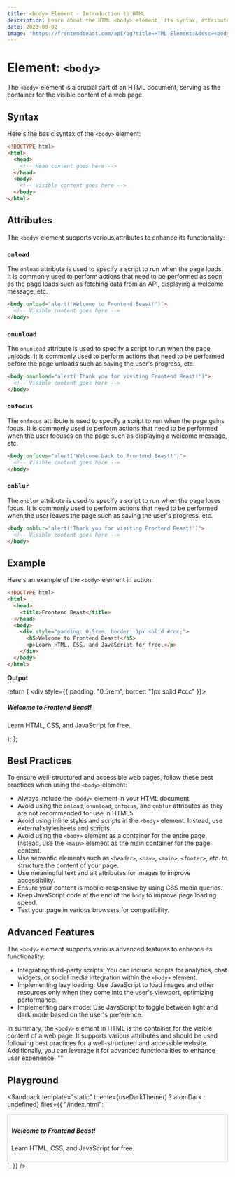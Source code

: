 ```yaml
---
title: <body> Element - Introduction to HTML
description: Learn about the HTML <body> element, its syntax, attributes, best practices, and more.
date: 2023-09-02
image: "https://frontendbeast.com/api/og?title=HTML Element:&desc=<body> - Introduction to HTML"
---
```



# Element: `<body>`

The `<body>` element is a crucial part of an HTML document, serving as the container for the visible content of a web page.

## Syntax

Here's the basic syntax of the `<body>` element:

```html
<!DOCTYPE html>
<html>
  <head>
    <!-- Head content goes here -->
  </head>
  <body>
    <!-- Visible content goes here -->
  </body>
</html>
```

## Attributes

The `<body>` element supports various attributes to enhance its functionality:

### `onload`

The `onload` attribute is used to specify a script to run when the page loads. It is commonly used to perform actions that need to be performed as soon as the page loads such as fetching data from an API, displaying a welcome message, etc.

```html
<body onload="alert('Welcome to Frontend Beast!')">
  <!-- Visible content goes here -->
</body>
```

### `onunload`

The `onunload` attribute is used to specify a script to run when the page unloads. It is commonly used to perform actions that need to be performed before the page unloads such as saving the user's progress, etc.

```html
<body onunload="alert('Thank you for visiting Frontend Beast!')">
  <!-- Visible content goes here -->
</body>
```

### `onfocus`

The `onfocus` attribute is used to specify a script to run when the page gains focus. It is commonly used to perform actions that need to be performed when the user focuses on the page such as displaying a welcome message, etc.

```html
<body onfocus="alert('Welcome back to Frontend Beast!')">
  <!-- Visible content goes here -->
</body>
```

### `onblur`

The `onblur` attribute is used to specify a script to run when the page loses focus. It is commonly used to perform actions that need to be performed when the user leaves the page such as saving the user's progress, etc.

```html
<body onblur="alert('Thank you for visiting Frontend Beast!')">
  <!-- Visible content goes here -->
</body>
```

## Example

Here's an example of the `<body>` element in action:

```html
<!DOCTYPE html>
<html>
  <head>
    <title>Frontend Beast</title>
  </head>
  <body>
    <div style="padding: 0.5rem; border: 1px solid #ccc;">
      <h5>Welcome to Frontend Beast!</h5>
      <p>Learn HTML, CSS, and JavaScript for free.</p>
    </div>
  </body>
</html>
```

**Output**

  return (
    <div style={{ padding: "0.5rem", border: "1px solid #ccc" }}>
      <h5> Welcome to Frontend Beast! </h5>
      <p> Learn HTML, CSS, and JavaScript for free. </p>
    </div>
  );
};

<BodyExample />

## Best Practices

To ensure well-structured and accessible web pages, follow these best practices when using the `<body>` element:

- Always include the `<body>` element in your HTML document.
- Avoid using the `onload`, `onunload`, `onfocus`, and `onblur` attributes as they are not recommended for use in HTML5.
- Avoid using inline styles and scripts in the `<body>` element. Instead, use external stylesheets and scripts.
- Avoid using the `<body>` element as a container for the entire page. Instead, use the `<main>` element as the main container for the page content.
- Use semantic elements such as `<header>`, `<nav>`, `<main>`, `<footer>`, etc. to structure the content of your page.
- Use meaningful text and alt attributes for images to improve accessibility.
- Ensure your content is mobile-responsive by using CSS media queries.
- Keep JavaScript code at the end of the `body` to improve page loading speed.
- Test your page in various browsers for compatibility.

## Advanced Features

The `<body>` element supports various advanced features to enhance its functionality:

- Integrating third-party scripts: You can include scripts for analytics, chat widgets, or social media integration within the `<body>` element.
- Implementing lazy loading: Use JavaScript to load images and other resources only when they come into the user's viewport, optimizing performance.
- Implementing dark mode: Use JavaScript to toggle between light and dark mode based on the user's preference.

In summary, the `<body>` element in HTML is the container for the visible content of a web page. It supports various attributes and should be used following best practices for a well-structured and accessible website. Additionally, you can leverage it for advanced functionalities to enhance user experience.
""

## Playground

<Sandpack
  template="static"
  theme={useDarkTheme() ? atomDark : undefined}
  files={{
    "/index.html": `<!DOCTYPE html>
<html>
<head>
    <title>Frontend Beast</title>
</head>
<body>
    <div style="padding: 0.5rem; border: 1px solid #ccc;">
        <h5>Welcome to Frontend Beast!</h5>
        <p>Learn HTML, CSS, and JavaScript for free.</p>
    </div>
</body>
</html>`,
  }}
/>
